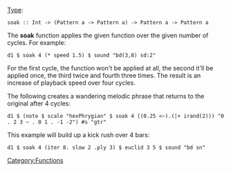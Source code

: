 [[Type signature|Type]]: <source inline>soak :: Int -> (Pattern a -> Pattern a) -> Pattern a -> Pattern a</source>

The '''soak''' function applies the given function over the given number of cycles. For example:

<source>
d1 $ soak 4 (* speed 1.5) $ sound "bd(3,8) sd:2"
</source>

For the first cycle, the function won't be applied at all, the second it'll be applied once, the third twice and fourth three times. The result is an increase of playback speed over four cycles.

The following creates a wandering melodic phrase that returns to the original after 4 cycles:

<source>
d1 $ (note $ scale "hexPhrygian" $ soak 4 ((0.25 <~).(|+ irand(2))) "0 . 2 3 ~ . 0 1 . -1 -2") #s "gtr"
</source>

This example will build up a kick rush over 4 bars:

<source>
d1 $ soak 4 (iter 8. slow 2 .ply 3) $ euclid 3 5 $ sound "bd sn"
</source>

[[Category:Functions]]